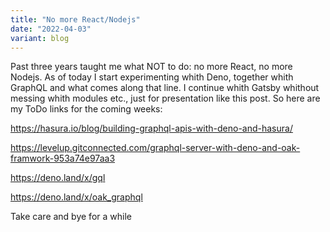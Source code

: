 ```yaml
---
title: "No more React/Nodejs"
date: "2022-04-03"
variant: blog
---
```


Past three years taught me what NOT to do: no more React, no more Nodejs. As of today
I start experimenting whith Deno, together whith GraphQL and what comes along that line.
I continue whith Gatsby whithout messing whith modules etc., just for presentation like this post.
So here are my ToDo links for the coming weeks:

https://hasura.io/blog/building-graphql-apis-with-deno-and-hasura/

https://levelup.gitconnected.com/graphql-server-with-deno-and-oak-framwork-953a74e97aa3

https://deno.land/x/gql

https://deno.land/x/oak_graphql

Take care and bye for a while
